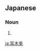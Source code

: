 ==Japanese==
{{ja-kanjitab|yomi=irr|sort=みみずく}}

===Noun===
{{ja-noun|みみずく|ミミズク}}

# {{alternative spelling of|木菟|lang=ja}}

[[ja:耳木兎]]